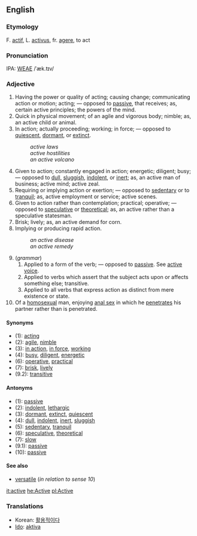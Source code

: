 ==English==
===Etymology===
F. [[actif]], L. [[activus]], fr. [[agere]], to act

===Pronunciation===
IPA: [[WEAE]] /ˈæk.tɪv/

===Adjective===
# Having the power or quality of acting; causing change; communicating action or motion; acting; &mdash; opposed to [[passive]], that receives; as, certain active principles; the powers of the mind.
# Quick in physical movement; of an agile and vigorous body; nimble; as, an active child or animal.
# In action; actually proceeding; working; in force; &mdash; opposed to [[quiescent]], [[dormant]], or [[extinct]].
#:''active laws''
#:''active hostilities''
#:''an active volcano''
# Given to action; constantly engaged in action; energetic; diligent; busy; &mdash; opposed to [[dull]], [[sluggish]], [[indolent]], or [[inert]]; as, an active man of business; active mind; active zeal.
# Requiring or implying action or exertion; &mdash; opposed to [[sedentary]] or to [[tranquil]]; as, active employment or service; active scenes.
# Given to action rather than contemplation; practical; operative; &mdash; opposed to [[speculative]] or [[theoretical]]; as, an active rather than a speculative statesman.
# Brisk; lively; as, an active demand for corn.
# Implying or producing rapid action.
#:''an active disease''
#:''an active remedy''
# (''grammar'')
##Applied to a form of the verb; &mdash; opposed to [[passive]]. See [[active voice]].
##Applied to verbs which assert that the subject acts upon or affects something else; transitive.
##Applied to all verbs that express action as distinct from mere existence or state.
#Of a [[homosexual]] man, enjoying [[anal sex]] in which he [[penetrate|penetrates]] his partner rather than is penetrated.

====Synonyms====
*(1): [[acting]]
*(2): [[agile]], [[nimble]]
*(3): [[in action]], [[in force]], [[working]]
*(4): [[busy]], [[diligent]], [[energetic]]
*(6): [[operative]], [[practical]]
*(7): [[brisk]], [[lively]]
*(9.2): [[transitive]]

====Antonyms====
*(1): [[passive]]
*(2): [[indolent]], [[lethargic]]
*(3): [[dormant]], [[extinct]], [[quiescent]]
*(4): [[dull]], [[indolent]], [[inert]], [[sluggish]]
*(5): [[sedentary]], [[tranquil]]
*(6): [[speculative]], [[theoretical]]
*(7): [[slow]]
*(9.1): [[passive]]
*(10): [[passive]]

====See also====
*[[versatile]] (''in relation to sense 10'')

[[it:active]]
[[he:Active]]
[[pl:Active]]

===Translations===
*Korean: [[활용적이다]]
*[[Ido]]: [[aktiva]]
